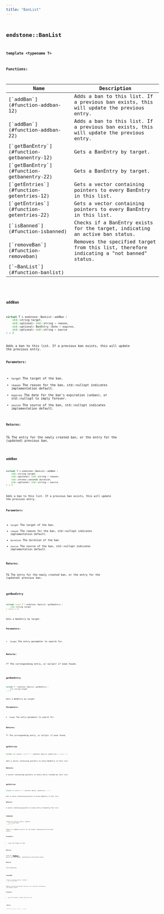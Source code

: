 ```yaml
---
title: "BanList"
---
```


## <code className="doc-symbol doc-symbol-class"/> endstone::BanList

**template &lt;typename T&gt;**
















**Functions:**

<table>
<thead>
   <tr>
      <th>Name</th>
      <th>Description</th>
   </tr>
</thead>
<tbody>
<tr key="classendstone_1_1_ban_list_1a61b4780100f97cc243ccc9195c556959">
    <td>[`addBan`](#function-addban-12)</td>
    <td>Adds a ban to this list. If a previous ban exists, this will update the previous entry.</td>
</tr>
<tr key="classendstone_1_1_ban_list_1a341a701b475641623b2ce42f7a8c8f73">
    <td>[`addBan`](#function-addban-22)</td>
    <td>Adds a ban to this list. If a previous ban exists, this will update the previous entry.</td>
</tr>
<tr key="classendstone_1_1_ban_list_1acbf544a1e7d2a8950b23668a6bc28488">
    <td>[`getBanEntry`](#function-getbanentry-12)</td>
    <td>Gets a BanEntry by target.</td>
</tr>
<tr key="classendstone_1_1_ban_list_1a6bf71e53fc104040604afe2de4cea0c3">
    <td>[`getBanEntry`](#function-getbanentry-22)</td>
    <td>Gets a BanEntry by target.</td>
</tr>
<tr key="classendstone_1_1_ban_list_1aad4b42721be143342e22d1ba2fa325e2">
    <td>[`getEntries`](#function-getentries-12)</td>
    <td>Gets a vector containing pointers to every BanEntry in this list.</td>
</tr>
<tr key="classendstone_1_1_ban_list_1afcd17dd71093a6ad37ae785797e09511">
    <td>[`getEntries`](#function-getentries-22)</td>
    <td>Gets a vector containing pointers to every BanEntry in this list.</td>
</tr>
<tr key="classendstone_1_1_ban_list_1a7fd3e0a897b072736e9df35d91b12c19">
    <td>[`isBanned`](#function-isbanned)</td>
    <td>Checks if a BanEntry exists for the target, indicating an active ban status.</td>
</tr>
<tr key="classendstone_1_1_ban_list_1abefb6ec9f4a696e98609579e3b87718a">
    <td>[`removeBan`](#function-removeban)</td>
    <td>Removes the specified target from this list, therefore indicating a "not banned" status.</td>
</tr>
<tr key="classendstone_1_1_ban_list_1a409cf606a2985931ed9a7eb51b9362ea">
    <td>[`~BanList`](#function-banlist)</td>
    <td></td>
</tr>
</tbody>
</table>

### <code className="doc-symbol doc-symbol-function"/> addBan

```cpp
virtual T & endstone::BanList::addBan (
    std::string target,
    std::optional< std::string > reason,
    std::optional< BanEntry::Date > expires,
    std::optional< std::string > source
) = 0
```

Adds a ban to this list. If a previous ban exists, this will update the previous entry.



**Parameters:**


* `target` The target of the ban. 
* `reason` The reason for the ban, std::nullopt indicates implementation default. 
* `expires` The date for the ban's expiration (unban), or std::nullopt to imply forever. 
* `source` The source of the ban, std::nullopt indicates implementation default. 



**Returns:**

T& The entry for the newly created ban, or the entry for the (updated) previous ban. 





        
### <code className="doc-symbol doc-symbol-function"/> addBan

```cpp
virtual T & endstone::BanList::addBan (
    std::string target,
    std::optional< std::string > reason,
    std::chrono::seconds duration,
    std::optional< std::string > source
) = 0
```

Adds a ban to this list. If a previous ban exists, this will update the previous entry.



**Parameters:**


* `target` The target of the ban. 
* `reason` The reason for the ban, std::nullopt indicates implementation default. 
* `duration` The duration of the ban 
* `source` The source of the ban, std::nullopt indicates implementation default. 



**Returns:**

T& The entry for the newly created ban, or the entry for the (updated) previous ban. 





        
### <code className="doc-symbol doc-symbol-function"/> getBanEntry

```cpp
virtual const T * endstone::BanList::getBanEntry (
    std::string target
) const = 0
```

Gets a BanEntry by target.



**Parameters:**


* `target` The entry parameter to search for. 



**Returns:**

T\* The corresponding entry, or nullptr if none found. 





        
### <code className="doc-symbol doc-symbol-function"/> getBanEntry

```cpp
virtual T * endstone::BanList::getBanEntry (
    std::string target
) = 0
```

Gets a BanEntry by target.



**Parameters:**


* `target` The entry parameter to search for. 



**Returns:**

T\* The corresponding entry, or nullptr if none found. 





        
### <code className="doc-symbol doc-symbol-function"/> getEntries

```cpp
virtual std::vector< const T * > endstone::BanList::getEntries () const = 0
```

Gets a vector containing pointers to every BanEntry in this list.



**Returns:**

A vector containing pointers to every entry tracked by this list. 





        
### <code className="doc-symbol doc-symbol-function"/> getEntries

```cpp
virtual std::vector< T * > endstone::BanList::getEntries () = 0
```

Gets a vector containing pointers to every BanEntry in this list.



**Returns:**

A vector containing pointers to every entry tracked by this list. 





        
### <code className="doc-symbol doc-symbol-function"/> isBanned

```cpp
virtual bool endstone::BanList::isBanned (
    std::string target
) const = 0
```

Checks if a BanEntry exists for the target, indicating an active ban status.



**Parameters:**


* `target` The target to find. 



**Returns:**

true If a [**BanEntry**](classendstone_1_1_ban_entry.md) exists for the target, indicating an active ban status. 




**Returns:**

false Otherwise. 





        
### <code className="doc-symbol doc-symbol-function"/> removeBan

```cpp
virtual void endstone::BanList::removeBan (
    std::string target
) = 0
```

Removes the specified target from this list, therefore indicating a "not banned" status.



**Parameters:**


* `target` The target to remove from this list. 




        
### <code className="doc-symbol doc-symbol-function"/> ~BanList

```cpp
virtual endstone::BanList::~BanList () = default
```

